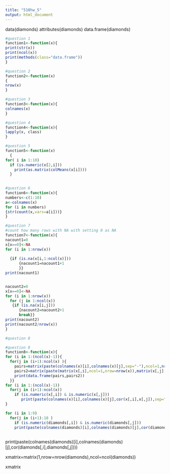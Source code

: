 ```yaml
---
title: "510hw_5"
output: html_document
---
```

data(diamonds)
attributes(diamonds)
data.frame(diamonds)
```r
#question 1
function1<-function(x){
print(str(x))
print(ncol(x))
print(methods(class="data.frame"))
}

```

```r
#question 2
function2<-function(x)
{
nrow(x)
}
```

```r
#question 3
function3<-function(x){
colnames(x)
}
```

```r
#question 4
function4<-function(x){
lapply(x, class)
}
```

```r
#question 5
function5<-function(x)
  {
for( i in 1:10)
  if (is.numeric(x[2,i]))
    print(as.matrix(colMeans(x[i])))
  }
 
```

```r
#question 6
function6<-function(x){
numbers<-c(1:10)
a<-colnames(x)
for (i in numbers)
{str(count(x,vars=a[i]))}
}
```

```r
#question 7
#count how many rows with NA with setting 0 as NA
function7<-function(x){
nacount1=0
x[x==0]<-NA
for (i in 1:nrow(x))
 
  {if (is.na(x[i,1:ncol(x)]))
      {nacount1=nacount1+1
      }}
print(nacount1)


nacount2=0
x[x==0]<-NA
for (i in 1:nrow(x))
  for (j in 1:ncol(x))
   {if (is.na(x[i,j]))
      {nacount2=nacount2+1
      break}}
print(nacount2)
print(nacount2/nrow(x))
}
```


```r
#question 8

```



```r
#question 8
function8<-function(x){
for (i in 1:(ncol(x)-1)){
  for(j in (i+1):ncol(x) ){
    pairs=matrix(paste(colnames(x)[i],colnames(x)[j],sep="-"),ncol=1,nrow(x))
    pairs2=matrix(paste(matrix(x[,i],ncol=1,nrow=nrow(x)),matrix(x[,j],ncol=1,nrow=nrow(x)),sep="-"),ncol=1,nrow=nrow(x))
    print(data.frame(pairs,pairs2))
  }}
for (i in 1:(ncol(x)-1))
  for(j in (i+1):ncol(x)) 
    if (is.numeric(x[,i]) & is.numeric(x[,j]))
       print(paste(colnames(x)[i],colnames(x)[j],cor(x[,i],x[,j]),sep="-"))
}
```



```r

for (i in 1:9)
  for(j in (i+1):10 )
    if (is.numeric(diamonds[,i]) & is.numeric(diamonds[,j]))
    print(paste(colnames(diamonds)[i],colnames(diamonds)[j],cor(diamonds[,i],diamonds[,j]),sep="-"))
   
```


print(paste(colnames(diamonds)[i],colnames(diamonds)[j],cor(diamonds[,i],diamonds[,j])))





xmatrix=matrix(1,nrow=nrow(diamonds),ncol=ncol(diamonds))

xmatrix


 



